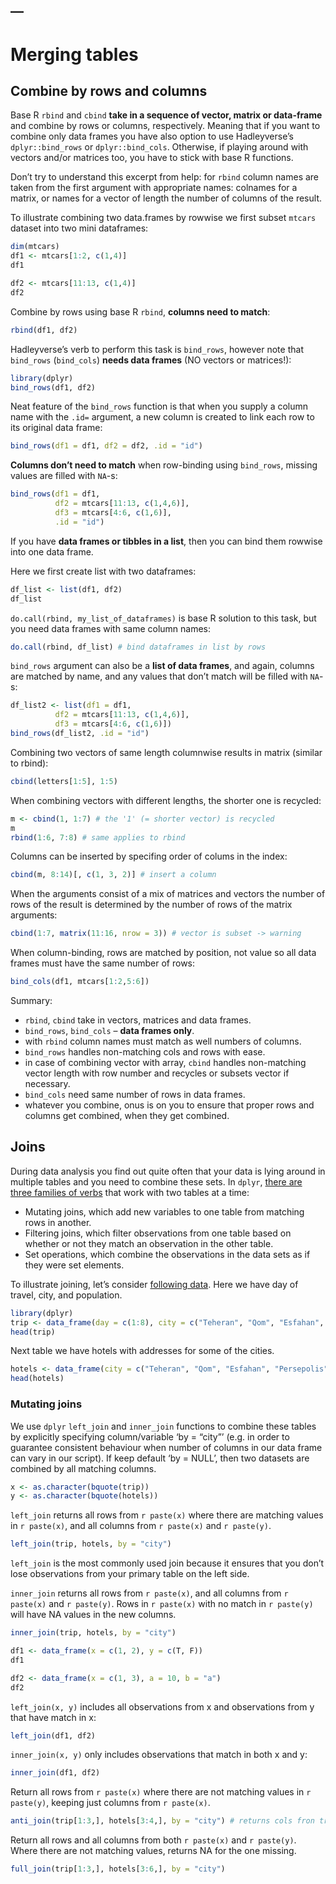 ---
---

# Merging tables

## Combine by rows and columns
Base R `rbind` and `cbind` **take in a sequence of vector, matrix or data-frame** and combine by rows or columns, respectively. Meaning that if you want to combine only data frames you have also option to use Hadleyverse's `dplyr::bind_rows` or `dplyr::bind_cols`. Otherwise, if playing around with vectors and/or matrices too, you have to stick with base R functions.  

Don't try to understand this excerpt from help: for `rbind` column names are taken from the first argument with appropriate names: colnames for a matrix, or names for a vector of length the number of columns of the result.

To illustrate combining two data.frames by rowwise we first subset `mtcars` dataset into two
mini dataframes:
```r
dim(mtcars)
df1 <- mtcars[1:2, c(1,4)]
df1
```

```r
df2 <- mtcars[11:13, c(1,4)]
df2
```

Combine by rows using base R `rbind`, **columns need to match**:
```r
rbind(df1, df2)
```

Hadleyverse's verb to perform this task is `bind_rows`, however note that `bind_rows` (`bind_cols`) **needs data frames** (NO vectors or matrices!): 
```r
library(dplyr)
bind_rows(df1, df2) 
```

Neat feature of the `bind_rows` function is that when you supply a column name with the `.id=` argument, a new column is created to link each row to its original data frame:
```r
bind_rows(df1 = df1, df2 = df2, .id = "id")
```

**Columns don't need to match** when row-binding using `bind_rows`, missing values are filled with `NA`-s:
```r
bind_rows(df1 = df1, 
          df2 = mtcars[11:13, c(1,4,6)], 
          df3 = mtcars[4:6, c(1,6)],
          .id = "id")
```

If you have **data frames or tibbles in a list**, then you can bind them rowwise into one data frame. 

Here we first create list with two dataframes:
```r
df_list <- list(df1, df2)
df_list
```

`do.call(rbind, my_list_of_dataframes)` is base R solution to this task, but you need data frames with same column names:
```r
do.call(rbind, df_list) # bind dataframes in list by rows
```

`bind_rows` argument can also be a **list of data frames**, and again, columns are matched by name, and any values that don't match will be filled with `NA`-s:
```r
df_list2 <- list(df1 = df1, 
          df2 = mtcars[11:13, c(1,4,6)], 
          df3 = mtcars[4:6, c(1,6)])
bind_rows(df_list2, .id = "id")
```

Combining two vectors of same length columnwise results in matrix (similar to rbind):
```r
cbind(letters[1:5], 1:5)
```

When combining vectors with different lengths, the shorter one is recycled:
```r
m <- cbind(1, 1:7) # the '1' (= shorter vector) is recycled
m
rbind(1:6, 7:8) # same applies to rbind
```

Columns can be inserted by specifing order of colums in the index:
```r
cbind(m, 8:14)[, c(1, 3, 2)] # insert a column
```

When the arguments consist of a mix of matrices and vectors the number of rows of the result is determined by the number of rows of the matrix arguments:
```r
cbind(1:7, matrix(11:16, nrow = 3)) # vector is subset -> warning
```

When column-binding, rows are matched by position, not value so all data frames must have the same number of rows:
```r
bind_cols(df1, mtcars[1:2,5:6])
```

Summary:

+ `rbind`, `cbind` take in vectors, matrices and data frames.
+ `bind_rows`, `bind_cols` -- **data frames only**.
+ with `rbind` column names must match as well numbers of columns.
+ `bind_rows` handles non-matching cols and rows with ease.
+ in case of combining vector with array, `cbind` handles non-matching vector length with row number and recycles or subsets vector if necessary.
+ `bind_cols` need same number of rows in data frames.
+ whatever you combine, onus is on you to ensure that proper rows and columns get combined, when they get combined.

## Joins
During data analysis you find out quite often that your data is lying around in multiple tables and you need to combine these sets.
In `dplyr`, [there are three families of verbs](https://cran.r-project.org/web/packages/dplyr/vignettes/two-table.html) that work with two tables at a time:

+ Mutating joins, which add new variables to one table from matching rows in another.
+ Filtering joins, which filter observations from one table based on whether or not they match an observation in the other table.
+ Set operations, which combine the observations in the data sets as if they were set elements.

To illustrate joining, let's consider [following data](http://www.ester.ee/record=b2697405*est). 
Here we have day of travel, city, and population.
```r
library(dplyr)
trip <- data_frame(day = c(1:8), city = c("Teheran", "Qom", "Esfahan", "Persepolis", "Shiraz", "Bandar", "Karaj", "Tabriz"), pop = c(8846782,1374036,1945765,NA,1460665,212,1967005,1549453))
head(trip)
```

Next table we have hotels with addresses for some of the cities.
```r
hotels <- data_frame(city = c("Teheran", "Qom", "Esfahan", "Persepolis", "Shiraz", "Bandar"), hotel = c("Firouzeh Hotel", "Aria Hotel", "Amir Kabir Hotel", "Sita Aukh Guest House", "Anvari Hotel", "Bolivar Inn"), address = c("Dowlat Abad Alley", "Astane Square", "Chahar Bagh Abbasi Street", "Tume Junn Mohammad Street", "Anvari Street", "Abuzar Street"))
head(hotels)
```

### Mutating joins
We use `dplyr` `left_join` and `inner_join` functions to combine these tables by explicitly specifying column/variable 'by = "city"' (e.g. in order to guarantee consistent behaviour when number of columns in our data frame can vary in our script). If keep default 'by = NULL', then two datasets are combined by all matching columns.

```r
x <- as.character(bquote(trip))
y <- as.character(bquote(hotels))
```

`left_join` returns all rows from `r paste(x)` where there are matching values in `r paste(x)`, and all columns from `r paste(x)` and `r paste(y)`.
```r
left_join(trip, hotels, by = "city") 
```
`left_join` is the most commonly used join because it ensures that you don't lose observations from your primary table on the left side.

`inner_join` returns all rows from `r paste(x)`, and all columns from `r paste(x)` and `r paste(y)`. Rows in `r paste(x)` with no match in `r paste(y)` will have NA values in the new columns.
```r
inner_join(trip, hotels, by = "city") 
```

```r
df1 <- data_frame(x = c(1, 2), y = c(T, F))
df1
```

```r
df2 <- data_frame(x = c(1, 3), a = 10, b = "a")
df2
```

`left_join(x, y)` includes all observations from x and observations from y that have match in x:
```r
left_join(df1, df2)
```

`inner_join(x, y)` only includes observations that match in both x and y:
```r
inner_join(df1, df2)
```

Return all rows from `r paste(x)` where there are not matching values in `r paste(y)`, keeping just columns from `r paste(x)`.
```r
anti_join(trip[1:3,], hotels[3:4,], by = "city") # returns cols fron trip where there are no matching values in hotels 
```

Return all rows and all columns from both `r paste(x)` and `r paste(y)`. Where there are not matching values, returns NA for the one missing.
```r
full_join(trip[1:3,], hotels[3:6,], by = "city") 
```
